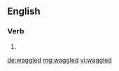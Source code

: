 ==English==

===Verb===
{{head|en}}

# {{en-past of|waggle}}

[[de:waggled]]
[[mg:waggled]]
[[vi:waggled]]